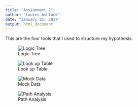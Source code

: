 ```yaml
---
title: "Assignment 2"
author: "Lauren Ashlock"
date: "January 25, 2017"
output: html_document
---
```


This are the four tools that I used to structure my hypothesis. 

![Logic Tree](logic_tree.jpg)

![Look up Table](look_up_table.jpg)

![Mock Data](mock_data.jpg)

![Path Analysis](path_analysis.jpg)


